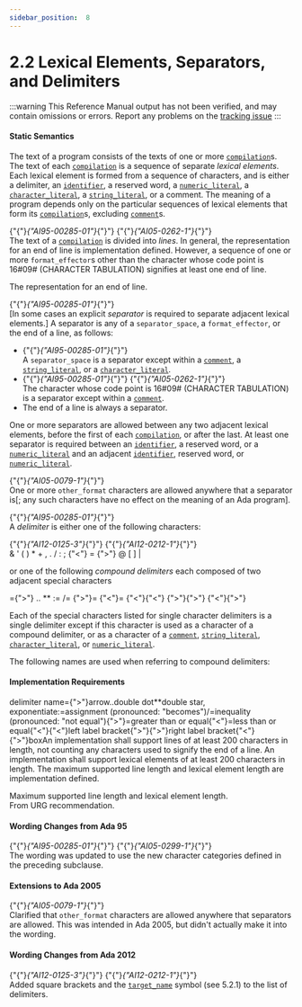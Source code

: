 ---
sidebar_position:  8
---

# 2.2 Lexical Elements, Separators, and Delimiters

:::warning
This Reference Manual output has not been verified,
and may contain omissions or errors.
Report any problems on the [tracking issue](https://github.com/ada-lang-io/ada-lang-io/issues/20)
:::



#### Static Semantics

<p>The text of a program consists of the texts of one or more <code><a href="../AA-10/AA-10.1#S0285">compilation</a></code>s. The text of each <code><a href="../AA-10/AA-10.1#S0285">compilation</a></code> is a sequence of separate <em>lexical elements</em>. Each lexical element is formed from a sequence of characters, and is either a delimiter, an <code><a href="../AA-2/AA-2.3#S0002">identifier</a></code>, a reserved word, a <code><a href="../AA-2/AA-2.4#S0006">numeric_literal</a></code>, a <code><a href="../AA-2/AA-2.5#S0015">character_literal</a></code>, a <code><a href="../AA-2/AA-2.6#S0016">string_literal</a></code>, or a comment. The meaning of a program depends only on the particular sequences of lexical elements that form its <code><a href="../AA-10/AA-10.1#S0285">compilation</a></code>s, excluding <code><a href="../AA-2/AA-2.7#S0018">comment</a></code>s.<br /></p>

<p>{"{"}<em>{"AI95-00285-01"}</em>{"}"} {"{"}<em>{"AI05-0262-1"}</em>{"}"} <br />The text of a <code><a href="../AA-10/AA-10.1#S0285">compilation</a></code> is divided into <em>lines</em>. In general, the representation for an end of line is implementation defined. However, a sequence of one or more <code>format_effector</code>s other than the character whose code point is 16#09# (CHARACTER TABULATION) signifies at least one end of line. <br /></p>

<Admonition type="aarm" aarm="implementation-defined" title="Implementation defined: ">
<strong></strong>The representation for an end of line.<br /></Admonition>

<p>{"{"}<em>{"AI95-00285-01"}</em>{"}"} <br />[In some cases an explicit <em>separator</em> is required to separate adjacent lexical elements.] A separator is any of a <code>separator_space</code>, a <code>format_effector</code>, or the end of a line, as follows: <br /></p>

<ul>
<li>{"{"}<em>{"AI95-00285-01"}</em>{"}"} <br />A <code>separator_space</code> is a separator except within a <code><a href="../AA-2/AA-2.7#S0018">comment</a></code>, a <code><a href="../AA-2/AA-2.6#S0016">string_literal</a></code>, or a <code><a href="../AA-2/AA-2.5#S0015">character_literal</a></code>.<br /></li>
<li>{"{"}<em>{"AI95-00285-01"}</em>{"}"} {"{"}<em>{"AI05-0262-1"}</em>{"}"} <br />The character whose code point is 16#09# (CHARACTER TABULATION) is a separator except within a <code><a href="../AA-2/AA-2.7#S0018">comment</a></code>.<br /></li>
<li>The end of a line is always a separator. <br /></li>
</ul>
<p>One or more separators are allowed between any two adjacent lexical elements, before the first of each <code><a href="../AA-10/AA-10.1#S0285">compilation</a></code>, or after the last. At least one separator is required between an <code><a href="../AA-2/AA-2.3#S0002">identifier</a></code>, a reserved word, or a <code><a href="../AA-2/AA-2.4#S0006">numeric_literal</a></code> and an adjacent <code><a href="../AA-2/AA-2.3#S0002">identifier</a></code>, reserved word, or <code><a href="../AA-2/AA-2.4#S0006">numeric_literal</a></code>.<br /></p>

<p>{"{"}<em>{"AI05-0079-1"}</em>{"}"} <br />One or more <code>other_format</code> characters are allowed anywhere that a separator is[; any such characters have no effect on the meaning of an Ada program].<br /></p>

<p>{"{"}<em>{"AI95-00285-01"}</em>{"}"} <br />A <em>delimiter</em> is either one of the following characters: <br /></p>

<p>{"{"}<em>{"AI12-0125-3"}</em>{"}"} {"{"}<em>{"AI12-0212-1"}</em>{"}"} <br />&    '    (    )    *    +    ,        .    /    :    ;    {"<"}    =    {">"}    @    [    ]    |<br /></p>

<p>or one of the following <em>compound delimiters</em> each composed of two adjacent special characters <br /></p>

<p>={">"}    ..    **    :=    /=    {">"}=    {"<"}=    {"<"}{"<"}    {">"}{">"}    {"<"}{">"}<br /></p>

<p>Each of the special characters listed for single character delimiters is a single delimiter except if this character is used as a character of a compound delimiter, or as a character of a <code><a href="../AA-2/AA-2.7#S0018">comment</a></code>, <code><a href="../AA-2/AA-2.6#S0016">string_literal</a></code>, <code><a href="../AA-2/AA-2.5#S0015">character_literal</a></code>, or <code><a href="../AA-2/AA-2.4#S0006">numeric_literal</a></code>.<br /></p>

<p>The following names are used when referring to compound delimiters:<br /></p>


#### Implementation Requirements

<p>delimiter name={">"}arrow..double dot**double star, exponentiate:=assignment (pronounced: "becomes")/=inequality (pronounced: "not equal"){">"}=greater than or equal{"<"}=less than or equal{"<"}{"<"}left label bracket{">"}{">"}right label bracket{"<"}{">"}boxAn implementation shall support lines of at least 200 characters in length, not counting any characters used to signify the end of a line. An implementation shall support lexical elements of at least 200 characters in length. The maximum supported line length and lexical element length are implementation defined. <br /></p>

<Admonition type="aarm" aarm="implementation-defined" title="Implementation defined: ">
<strong></strong>Maximum supported line length and lexical element length.<br /></Admonition>

<Admonition type="aarm" aarm="discussion" title="Discussion: ">
<strong></strong>From URG recommendation. <br /></Admonition>


#### Wording Changes from Ada 95

<Admonition type="aarm" aarm="note" title="Note: ">
{"{"}<em>{"AI95-00285-01"}</em>{"}"} {"{"}<em>{"AI05-0299-1"}</em>{"}"} <br />The wording was updated to use the new character categories defined in the preceding subclause. <br /></Admonition>


#### Extensions to Ada 2005

<Admonition type="aarm" aarm="correction" title="Correction:">
{"{"}<em>{"AI05-0079-1"}</em>{"}"} <strong><br /></strong> Clarified that <code>other_format</code> characters are allowed anywhere that separators are allowed. This was intended in Ada 2005, but didn't actually make it into the wording. <br /></Admonition>


#### Wording Changes from Ada 2012

<Admonition type="aarm" aarm="note" title="Note: ">
{"{"}<em>{"AI12-0125-3"}</em>{"}"} {"{"}<em>{"AI12-0212-1"}</em>{"}"} <br />Added square brackets and the <code><a href="../AA-5/AA-5.2#S0174">target_name</a></code> symbol (see 5.2.1) to the list of delimiters. <br /></Admonition>

